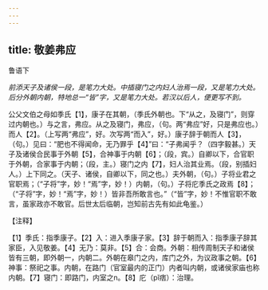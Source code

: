 ```yaml
---
---
---
```

title: 敬姜弗应
---



鲁语下

*前添天子及诸侯一段，是笔力大处。中插寝门之内妇人治焉一段，又是笔力大处。后分外朝内朝，特地总一“皆”字，又是笔力大处。若汉以后人，便更写不到。*

公父文伯之母如季氏【1】，康子在其朝，（季氏外朝也。下“从之，及寝门”，则穿过内朝也。）与之言，弗应。从之及寝门，弗应，（句。两“弗应”好，只是弗应也。）而人【2】。（上写两“弗应”，好。次写两“而入”，好。）康子辞于朝而人【3】，（句。）见曰：“肥也不得闻命，无乃罪乎【4】”曰：“子弗闻乎？（四字毅甚。）天子及诸侯合民事于外朝【5】，合神事于内朝【6】；（段，宾。）自卿以下，合官职于外朝，合家事于内朝；（段，主。）寝门之内【7】，妇人治其业焉。（段，别插妇人。）上下同之。（天子、诸侯，自卿以下，同之也。）夫外朝，（句。）子将业君之官职焉；（“子将”字，妙！“焉”字，妙！）内朝，（句。）子将庀季氏之政焉【8】；（“子将”字，妙！“焉”字，妙！）皆非吾所敢言也。”（“皆”字，妙！不惟官职不敢言，虽家政亦不敢官。后世太后临朝，岂知前古先有如此龟鉴。）

【注释】

【1】季氏：指季康子。【2】入：进入季康子家。【3】辞于朝而入：指季康子辞其家臣，入见敬姜。【4】无乃：莫非。【5】合：会商。外朝：相传周制天子和诸侯皆有三朝，即外朝一，内朝二。外朝在皋门之内，库门之外，为议政事之朝。【6】神事：祭祀之事。内朝，在路门（官室最内的正门）内者叫内朝，或诸侯家庙也称内朝。【7】寝门：即路门，内室之n。【8】庀（pǐ痞）：治理。